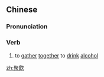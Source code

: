 ==Chinese==
{{zh-forms|s=聚饮}}

===Pronunciation===
{{zh-pron
|m=jùyǐn
|cat=v
}}

===Verb===
{{zh-verb}}

# {{lb|zh|literary}} to [[gather]] [[together]] to [[drink]] [[alcohol]]

[[zh:聚飲]]